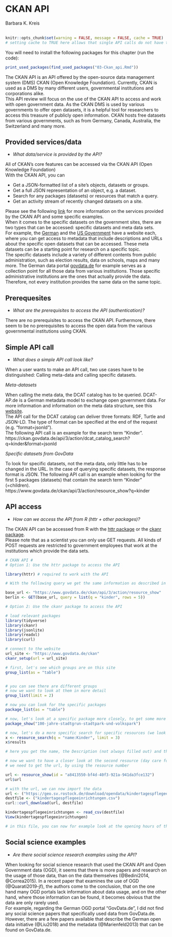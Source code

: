 
# CKAN API
<chauthors>Barbara K. Kreis</chauthors>
<br><br>

```r
knitr::opts_chunk$set(warning = FALSE, message = FALSE, cache = TRUE)
# setting cache to TRUE here allows that single API calls do not have to be run every time when knitting index or the single script, but only when something has been changed in index or single script
```

You will need to install the following packages for this chapter (run the code):

```r
print_used_packages(find_used_packages("03-Ckan_api.Rmd"))
```

The CKAN API is an API offered by the open-source data management system (DMS) CKAN (Open Knowledge Foundation). Currently, CKAN is used as a DMS by many different users, governmental institutions and corporations alike.  
This API review will focus on the use of the CKAN API to access and work with open government data. As the CKAN DMS is used by various governments to offer open datasets, it is a helpful tool for researchers to access this treasure of publicly open information. CKAN hosts free datasets from various governments, such as from Germany, Canada, Australia, the Switzerland and many more.

## Provided services/data

* *What data/service is provided by the API?*

All of CKAN’s core features can be accessed via the CKAN API (Open Knowledge Foundation)  
With the CKAN API, you can  

* Get a JSON-formatted list of a site’s objects, datasets or groups.
* Get a full JSON representation of an object, e.g. a dataset.
* Search for any packages (datasets) or resources that match a query.
* Get an activity stream of recently changed datasets on a site.  

Please see the following [link](https://docs.ckan.org/en/2.8/api/index.html) for more information on the services provided by the CKAN API and some specific examples.  
When it comes to the specific datasets on the government sites, there are two types that can be accessed: specific datasets and meta data sets.  
For example, the [German](https://www.govdata.de/impressum) and the [US Government](https://www.gsa.gov/about-us/organization/federal-acquisition-service/technology-transformation-services) have a website each, where you can get access to metadata that include descriptions and URLs about the specific open datasets that can be accessed. These meta datasets can be a starting point for research on a specific topic.  
The specific datasets include a variety of different contents from public administration, such as election results, data on schools, maps and many more. The German data portal [govdata.de](https://www.govdata.de/impressum) for example serves as a collection point for all those data from various institutions. Those specific administrative institutions are the ones that actually provide the data. Therefore, not every institution provides the same data on the same topic.


## Prerequesites
* *What are the prerequisites to access the API (authentication)? *

There are no prerequisites to access the CKAN API. Furthermore, there seem to be no prerequisites to access the open data from the various governmental institutions using CKAN.

## Simple API call
* *What does a simple API call look like?*

When a user wants to make an API call, two use cases have to be distinguished: Calling meta-data and calling specific datasets. 

*Meta-datasets* 

When calling the meta data, the DCAT catalog has to be queried. DCAT-AP.de is a German metadata model to exchange open government data. For more information and information on the meta data structure, see this [website](https://www.dcat-ap.de/).  
The API call for the DCAT catalog can deliver three formats: RDF, Turtle and JSON-LD. The type of format can be specified at the end of the request (e.g. “format=jsonld”).  
The following API call is an example for the search term “Kinder”.
https://ckan.govdata.de/api/3/action/dcat_catalog_search?q=kinder&format=jsonld  

*Specific datasets from GovData*  

To look for specific datasets, not the meta data, only little has to be changed in the URL. In the case of querying specific datasets, the response format is JSON.
The following API call is an example when looking for the first 5 packages (datasets) that contain the search term “Kinder” (=children).  
https://www.govdata.de/ckan/api/3/action/resource_show?q=kinder


## API access
* *How can we access the API from R (httr + other packages)?* 

The CKAN API can be accessed from R with the [httr package](https://cran.r-project.org/web/packages/httr/vignettes/quickstart.html) or the [ckanr package](https://cran.r-project.org/web/packages/ckanr/ckanr.pdf).  
Please note that as a scientist you can only use GET requests. All kinds of POST requests are restricted to government employees that work at the institutions which provide the data sets.


```r
# CKAN API #
# Option 1: Use the httr package to access the API

library(httr) # required to work with the API

# With the following query we get the same information as described in the paragraph above

base_url <- "https://www.govdata.de/ckan/api/3/action/resource_show"
berlin <- GET(base_url, query = list(q = "kinder", rows = 5))
``` 

```r
# Option 2: Use the ckanr package to access the API

# load relevant packages
library(tidyverse)
library(ckanr)
library(jsonlite)
library(readxl)
library(curl)

# connect to the website
url_site <- "https://www.govdata.de/ckan"
ckanr_setup(url = url_site)

# first, let's see which groups are on this site
group_list(as = "table")


# you can see there are different groups
# now we want to look at them in more detail
group_list(limit = 2)

# now you can look for the specific packages
package_list(as = "table")

# now, let's look at a specific package more closely, to get some more information
package_show("100-jahre-stadtgrun-stadtpark-und-volkspark")

# now, let's do a more specific search for specific resources (we look at Kinder = kids/ children)
x <- resource_search(q = "name:Kinder", limit = 3)
x$results

# here you get the name, the Description (not always filled out) and the data format

# now we want to have a closer look at the second resource (day care for children)
# we need to get the url, by using the resource number

url <- resource_show(id = "a8413550-bf4d-40f3-921a-941da3fce132")
url$url

# with the url, we can now import the data
url <- ("https://geo.sv.rostock.de/download/opendata/kindertagespflegeeinrichtungen/kindertagespflegeeinrichtungen.csv")
destfile <- ("kindertagespflegeeinrichtungen.csv")
curl::curl_download(url, destfile)

kindertagespflegeeinrichtungen <- read_csv(destfile)
View(kindertagespflegeeinrichtungen)

# in this file, you can now for example look at the opening hours of the day cares in Rostock (a German city)
```


## Social science examples
* *Are there social science research examples using the API?*

When looking for social science research that used the CKAN API and Open Government data (OGD), it seems that there is more papers and research on the usage of those data, than on the data themselves (@Bedini2014, @Correa2015).
In a recent paper that examines the use of OGD (@Quarati2019-jf), the authors come to the conclusion, that on the one hand many OGD portals lack information about data usage, and on the other hand, where those information can be found, it becomes obvious that the data are only rarely used.  
For example, regarding the German OGD portal “GovData.de”, I did not find any social science papers that specifically used data from GovData.de. However, there are a few papers available that describe the German open data initiative (@Liu2018) and the metadata (@Marienfeld2013) that can be found on GovData.de.
